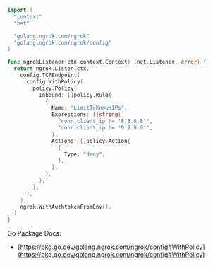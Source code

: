 ```go
import (
  "context"
  "net"

  "golang.ngrok.com/ngrok"
  "golang.ngrok.com/ngrok/config"
)

func ngrokListener(ctx context.Context) (net.Listener, error) {
  return ngrok.Listen(ctx,
    config.TCPEndpoint(
      config.WithPolicy(
        policy.Policy{
          Inbound: []policy.Rule{
            {
              Name: "LimitToKnownIPs",
              Expressions: []string{
                "conn.client_ip != '8.8.8.8'",
                "conn.client_ip != '9.9.9.9'",
              },
              Actions: []policy.Action{
                {
                  Type: "deny",
                },
              },
            },
          },
        },
      ),
    ),
    ngrok.WithAuthtokenFromEnv(),
  )
}
```

Go Package Docs:

- [https://pkg.go.dev/golang.ngrok.com/ngrok/config#WithPolicy](https://pkg.go.dev/golang.ngrok.com/ngrok/config#WithPolicy)
